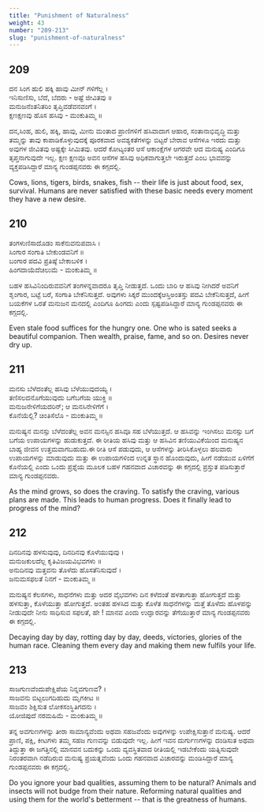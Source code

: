 ```yaml
---
title: "Punishment of Naturalness"
weight: 43
number: "209-213"
slug: "punishment-of-naturalness"
---
```


## 209

ದನ ಸಿಂಗ ಹುಲಿ ಹಕ್ಕಿ ಹಾವು ಮೀನ್ ಗಳಿಗೆಲ್ಲ ।  
ಇನಿಸುಣಿಸು, ಬೆದೆ, ಬೆದರು - ಅಷ್ಟೆ ಜೀವಿತವು ॥  
ಮನುಜನೆಂತನಿತರಿಂ ತೃಪ್ತಿವಡೆವನವಂಗೆ ।  
ಕ್ಷಣಕ್ಷಣವು ಹೊಸ ಹಸಿವು - ಮಂಕುತಿಮ್ಮ ॥

ದನ,ಸಿಂಹ, ಹುಲಿ, ಹಕ್ಕಿ, ಹಾವು, ಮೀನು ಮಂತಾದ ಪ್ರಾಣಿಗಳಿಗೆ ಹಸಿವಾದಾಗ ಆಹಾರ, ಸಂತಾನಾಭಿವೃದ್ಧಿ ಮತ್ತು ತಮ್ಮನ್ನು ತಾವು ಕಾಪಾಡಿಕೊಳ್ಳುವುದಕ್ಕೆ ಪೂರಕವಾದ ಅವಶ್ಯಕತೆಗಳನ್ನು ಬಿಟ್ಟರೆ ಬೇರಾವ ಆಸೆಗಳೂ ಇರದು ಮತ್ತು ಅವುಗಳ ಜೀವಿತವು ಅಷ್ಟಕ್ಕೇ ಸೀಮಿತವು. ಆದರೆ ಕೋಟ್ಯಂತರ ಆಸೆ ಆಕಾಂಕ್ಷೆಗಳ ಆಗರವೇ ಆದ ಮನುಷ್ಯ ಎಂದಿಗೂ ತೃಪ್ತನಾಗುವುದೇ ಇಲ್ಲ. ಕ್ಷಣ ಕ್ಷಣವೂ ಅವನ ಆಸೆಗಳ ಹಸಿವು ಅಧಿಕವಾಗುತ್ತಲೇ ಇರುತ್ತದೆ ಎಂಬ ಭಾವವನ್ನು ವ್ಯಕ್ತಪಡಿಸಿದ್ದಾರೆ ಮಾನ್ಯ ಗುಂಡಪ್ಪನವರು ಈ ಕಗ್ಗದಲ್ಲಿ.

Cows, lions, tigers, birds, snakes, fish -- their life is just about food, sex, survival. Humans are never satisfied with these basic needs every moment they have a new desire.

## 210

ತಂಗಳುಣಿಸಾದೊಡಂ ಸಾಕೆನುವನುಪವಾಸಿ ।  
ಸಿಂಗಾರ ಸಂಗಾತಿ ಬೇಕುಂಡವನಿಗೆ ॥  
ಬಂಗಾರ ಪದವಿ ಪ್ರತಿಷ್ಠೆ ಬೇಕಾಬಳಿಕ ।  
ಹಿಂಗದಾಯೆದೆಚಿಲುಮೆ - ಮಂಕುತಿಮ್ಮ ॥

ಬಹಳ ಹಸಿವಿನಿಂದಿರುವವನಿಗೆ ತಂಗಳನ್ನವಾದರೂ ತೃಪ್ತಿ ನೀಡುತ್ತದೆ. ಒಂದು ಬಾರಿ ಆ ಹಸಿವು ನೀಗಿದರೆ ಅವನಿಗೆ ಶೃಂಗಾರ, ಬಟ್ಟೆ ಬರೆ, ಸಂಗಾತಿ ಬೇಕೆನಿಸುತ್ತದೆ. ಅವುಗಳು ಸಿಕ್ಕರೆ ಮುಂದಕ್ಕೆಆಸ್ತಿಅಂತಸ್ತು ಪದವಿ ಬೇಕೆನಿಸುತ್ತದೆ, ಹೀಗೆ ಬಯಕೆಗಳ ಒರತೆ ಮನುಜನ ಮನದಲ್ಲಿ ಎಂದಿಗೂ ಹಿಂಗದು ಎಂದು ಸ್ಪಷ್ಟಪಡಿಸಿದ್ದಾರೆ ಮಾನ್ಯ ಗುಂಡಪ್ಪನವರು ಈ ಕಗ್ಗದಲ್ಲಿ.

Even stale food suffices for the hungry one. One who is sated seeks a beautiful companion. Then wealth, praise, fame, and so on. Desires never dry up.

## 211

ಮನಸು ಬೆಳೆದಂತೆಲ್ಲ ಹಸಿವು ಬೆಳೆಯುವುದಯ್ಯ ।  
ತಣಿಸಲದನೊಗೆಯುವುದು ಬಗೆಬಗೆಯ ಯುಕ್ತಿ ॥  
ಮನುಜನೇಳಿಗೆಯದರಿನ್; ಆ ಮನಸಿನೇಳಿಗೆಗೆ ।  
ಕೊನೆಯೆಲ್ಲಿ? ಚಿಂತಿಸೆಲೊ - ಮಂಕುತಿಮ್ಮ ॥

ಮನುಷ್ಯನ ಮನಸ್ಸು ಬೆಳೆದಂತೆಲ್ಲ ಅವನ ಮನಸ್ಸಿನ ಹಸಿವೂ ಸಹ ಬೆಳೆಯುತ್ತದೆ. ಆ ಹಸಿವನ್ನು ಇಂಗಿಸಲು ಮನಸ್ಸು ಬಗೆ ಬಗೆಯ ಉಪಾಯಗಳನ್ನು ಹುಡುಕುತ್ತದೆ. ಈ ರೀತಿಯ ಹಸಿವು ಮತ್ತು ಆ ಹಸಿವಿನ ತಣಿಯುವಿಕೆಯಿಂದ ಮನುಷ್ಯನ ಬಾಹ್ಯ ಜೀವನ ಉತ್ತಮವಾಗಬಹುದು.ಈ ರೀತಿ ಆಸೆ ಪಡುವುದು, ಆ ಆಸೆಗಳನ್ನು ತೀರಿಸಿಕೊಳ್ಳಲು ಹಲವಾರು ಉಪಾಯಗಳನ್ನು ಮಾಡುವುದು ಮತ್ತು ಈ ಉಪಾಯಗಳಿಂದ ಉನ್ನತ ಸ್ಥಾನ ಹೊಂದುವುದು, ಹೀಗೆ ನಡೆಯುವ ಏಳಿಗೆಗೆ ಕೊನೆಯಲ್ಲಿ ಎಂದು ಒಂದು ಪ್ರಶ್ನೆಯ ಮೂಲಕ ಬಹಳ ಗಹನವಾದ ವಿಚಾರವನ್ನು ಈ ಕಗ್ಗದಲ್ಲಿ ಪ್ರಸ್ತುತ ಪಡಿಸುತ್ತಾರೆ ಮಾನ್ಯ ಗುಂಡಪ್ಪನವರು.

As the mind grows, so does the craving. To satisfy the craving, various plans are made. This leads to human progress. Does it finally lead to progress of the mind?

## 212

ದಿನದಿನವು ಹಳಸುವುವು, ದಿನದಿನವು ಕೊಳೆಯುವುವು ।  
ಮನುಜಕುಲದೆಲ್ಲ ಕೃತಿವಿಜಯವಿಭವಗಳು ॥  
ಅನುದಿನವು ಮತ್ತವನು ತೊಳೆದು ಹೊಸತೆನಿಸುವುದೆ ।  
ಜನುಮಸಫಲತೆ ನಿನಗೆ - ಮಂಕುತಿಮ್ಮ ॥

ಮನುಷ್ಯನ ಕೆಲಸಗಳು, ಸಾಧನೆಗಳು ಮತ್ತು ಅದರ ವೈಭವಗಳು ದಿನ ಕಳೆದಂತೆ ಹಳತಾಗುತ್ತಾ ಹೋಗುತ್ತದೆ ಮತ್ತು ಹಳಸುತ್ತಾ, ಕೊಳೆಯುತ್ತಾ ಹೋಗುತ್ತದೆ. ಅಂತಹ ಹಳಸಿದ ಮತ್ತು ಕೊಳೆತ ಸಾಧನೆಗಳನ್ನು ಮತ್ತೆ ತೊಳೆದು ಹೊಳಪನ್ನು ನೀಡುವುದೇ ನೀನು ಸಾಧಿಸುವ ಸಫಲತೆ, ಹೇ ! ಮಾನವ ಎಂದು ಉದ್ಘಾರವನ್ನು ತೆಗೆಯುತ್ತಾರೆ ಮಾನ್ಯ ಗುಂಡಪ್ಪನವರು ಈ ಕಗ್ಗದಲ್ಲಿ.

Decaying day by day, rotting day by day, deeds, victories, glories of the human race. Cleaning them every day and making them new fulfils your life.

## 213

ಸಾಜಗುಣವೆಂದುಪೇಕ್ಷಿಪೆಯ ನಿನ್ನವಗುಣವ? ।  
ಸಾಜವನು ಬಿಟ್ಟಲುಗದಿಹುದು ಮೃಗಕೀಟ ॥  
ಸಾಜವಂ ಶಿಕ್ಷಿಸುತ ಲೋಕಸಂಸ್ಥಿತಿಗದನು ।  
ಯೋಜಿಪುದೆ ನರಮಹಿಮೆ - ಮಂಕುತಿಮ್ಮ ॥

ತನ್ನ ಅವಗುಣಗಳನ್ನು ತೀರಾ ಸಾಮಾನ್ಯವೆಂದು ಅಥವಾ ಸಹಜವೆಂದು ಅವುಗಳನ್ನು ಉಪೇಕ್ಷಿಸುತ್ತಾನೆ ಮನುಷ್ಯ. ಆದರೆ ಪ್ರಾಣಿ, ಪಕ್ಷಿ, ಕೀಟಗಳು ತಮ್ಮ ಸಹಜ ಗುಣವನ್ನು ಬಿಡುವುದೇ ಇಲ್ಲ. ಹೀಗೆ ಇವನ ದುರ್ಗುಣಗಳನ್ನು ದಂಡಿಸುತ ಅಥವಾ ತಿದ್ದುತ್ತಾ ಈ ಜಗತ್ತಿನಲ್ಲಿ ಮಾನವನ ಬದುಕನ್ನು ಒಂದು ವ್ಯವಸ್ಥಿತವಾದ ರೀತಿಯಲ್ಲಿ ಇಡಬೇಕೆಂದು ಯತ್ನಿಸುವುದೇ ನಿರಂತರವಾಗಿ ನಡೆದಿರುವ ಮನುಷ್ಯ ಪ್ರಯತ್ನವೆಂದು ಒಂದು ಗಹನವಾದ ವಿಚಾರವನ್ನು ಮಂಡಿಸಿದ್ದಾರೆ ಮಾನ್ಯ ಗುಂಡಪ್ಪನವರು ಈ ಕಗ್ಗದಲ್ಲಿ.

Do you ignore your bad qualities, assuming them to be natural? Animals and insects will not budge from their nature. Reforming natural qualities and using them for the world's betterment -- that is the greatness of humans.

